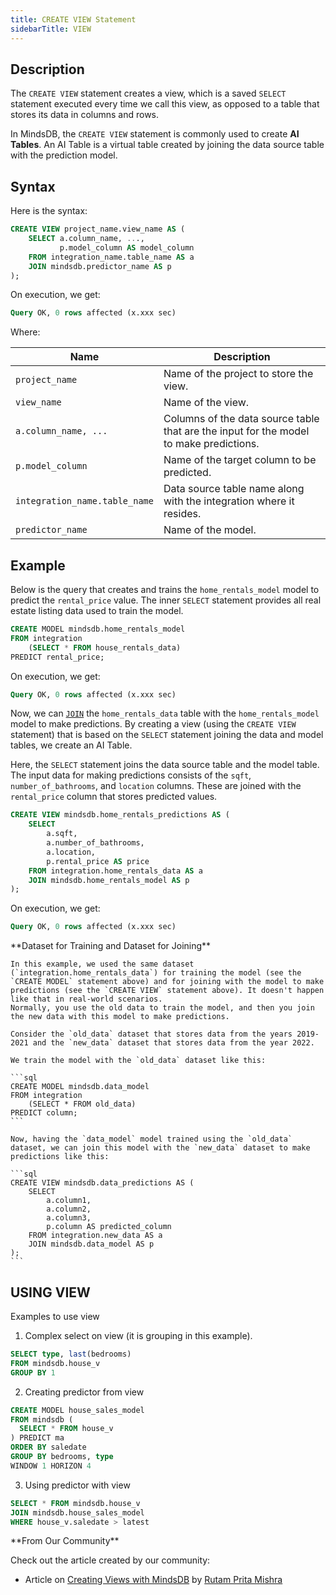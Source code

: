 ```yaml
---
title: CREATE VIEW Statement
sidebarTitle: VIEW
---
```


## Description

The `CREATE VIEW` statement creates a view, which is a saved `SELECT` statement executed every time we call this view, as opposed to a table that stores its data in columns and rows.

In MindsDB, the `CREATE VIEW` statement is commonly used to create **AI Tables**. An AI Table is a virtual table created by joining the data source table with the prediction model.

## Syntax

Here is the syntax:

```sql
CREATE VIEW project_name.view_name AS (
    SELECT a.column_name, ...,
           p.model_column AS model_column
    FROM integration_name.table_name AS a
    JOIN mindsdb.predictor_name AS p
);
```

On execution, we get:

```sql
Query OK, 0 rows affected (x.xxx sec)
```

Where:

| Name                                  | Description                                                                              |
| ------------------------------------- | ---------------------------------------------------------------------------------------- |
| `project_name`                        | Name of the project to store the view.                                                   |
| `view_name`                           | Name of the view.                                                                        |
| `a.column_name, ...`                  | Columns of the data source table that are the input for the model to make predictions.   |
| `p.model_column`                      | Name of the target column to be predicted.                                               |
| `integration_name.table_name`         | Data source table name along with the integration where it resides.                      |
| `predictor_name`                      | Name of the model.                                                                       |

## Example

Below is the query that creates and trains the `home_rentals_model` model to predict the `rental_price` value. The inner `SELECT` statement provides all real estate listing data used to train the model.

```sql
CREATE MODEL mindsdb.home_rentals_model
FROM integration
    (SELECT * FROM house_rentals_data)
PREDICT rental_price;
```

On execution, we get:

```sql
Query OK, 0 rows affected (x.xxx sec)
```

Now, we can [`JOIN`](/sql/api/join/) the `home_rentals_data` table with the `home_rentals_model` model to make predictions. By creating a view (using the `CREATE VIEW` statement) that is based on the `SELECT` statement joining the data and model tables, we create an AI Table.

Here, the `SELECT` statement joins the data source table and the model table. The input data for making predictions consists of the `sqft`, `number_of_bathrooms`, and `location` columns. These are joined with the `rental_price` column that stores predicted values.

```sql
CREATE VIEW mindsdb.home_rentals_predictions AS (
    SELECT
        a.sqft,
        a.number_of_bathrooms,
        a.location,
        p.rental_price AS price
    FROM integration.home_rentals_data AS a
    JOIN mindsdb.home_rentals_model AS p
);
```

On execution, we get:

```sql
Query OK, 0 rows affected (x.xxx sec)
```

<Note>
    **Dataset for Training and Dataset for Joining**

    In this example, we used the same dataset (`integration.home_rentals_data`) for training the model (see the `CREATE MODEL` statement above) and for joining with the model to make predictions (see the `CREATE VIEW` statement above). It doesn't happen like that in real-world scenarios.
    Normally, you use the old data to train the model, and then you join the new data with this model to make predictions.

    Consider the `old_data` dataset that stores data from the years 2019-2021 and the `new_data` dataset that stores data from the year 2022.

    We train the model with the `old_data` dataset like this:

    ```sql
    CREATE MODEL mindsdb.data_model
    FROM integration
        (SELECT * FROM old_data)
    PREDICT column;
    ```

    Now, having the `data_model` model trained using the `old_data` dataset, we can join this model with the `new_data` dataset to make predictions like this:

    ```sql
    CREATE VIEW mindsdb.data_predictions AS (
        SELECT
            a.column1,
            a.column2,
            a.column3,
            p.column AS predicted_column
        FROM integration.new_data AS a
        JOIN mindsdb.data_model AS p
    );
    ```
</Note>

## USING VIEW

Examples to use view

1. Complex select on view (it is grouping in this example).

```sql
SELECT type, last(bedrooms) 
FROM mindsdb.house_v
GROUP BY 1
```

2. Creating predictor from view

```sql
CREATE MODEL house_sales_model
FROM mindsdb (
  SELECT * FROM house_v
) PREDICT ma
ORDER BY saledate
GROUP BY bedrooms, type
WINDOW 1 HORIZON 4
```

3. Using predictor with view

```sql
SELECT * FROM mindsdb.house_v
JOIN mindsdb.house_sales_model
WHERE house_v.saledate > latest 
```
<Tip>
**From Our Community**

Check out the article created by our community:

- Article on [Creating Views with MindsDB](https://dev.to/rutamhere/creating-views-with-mindsdb-1mnf)
  by [Rutam Prita Mishra](https://community.ops.io/rutamhere)
</Tip>
